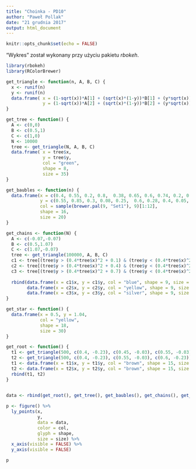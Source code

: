 ```yaml
---
title: "Choinka - PD10"
author: "Paweł Pollak"
date: "21 grudnia 2017"
output: html_document
---
```


```r
knitr::opts_chunk$set(echo = FALSE)
```

"Wykres" został wykonany przy użyciu pakietu *rbokeh*.

```r
library(rbokeh)
library(RColorBrewer)

get_triangle <- function(n, A, B, C) {
  x <- runif(n)
  y <- runif(n)
  data.frame( x = (1-sqrt(x))*A[1] + (sqrt(x)*(1-y))*B[1] + (y*sqrt(x))*C[1],
              y = (1-sqrt(x))*A[2] + (sqrt(x)*(1-y))*B[2] + (y*sqrt(x))*C[2])
}

get_tree <- function() {
  A <- c(0,0)
  B <- c(0.5,1)
  C <- c(1,0)
  N <- 10000
  tree <- get_triangle(N, A, B, C)
  data.frame( x = tree$x,
              y = tree$y,
              col = "green",
              shape = 8,
              size = 35)
}

get_baubles <- function(n) {
  data.frame(x = c(0.4, 0.55, 0.2, 0.8,  0.38, 0.65, 0.6, 0.74, 0.2, 0.54, 0.6, 0.42),
             y = c(0.55, 0.85, 0.3, 0.08, 0.25,  0.6, 0.28, 0.4, 0.05, 0.4, 0.1, 0.67),
             col = sample(brewer.pal(9, "Set1"), 9)[1:12],
             shape = 16,
             size = 20)
}

get_chains <- function(N) {
  A <- c(-0.07,-0.07)
  B <- c(0.5,1.07)
  C <- c(1.07,-0.07)
  tree <- get_triangle(100000, A, B, C)
  c1 <- tree[(tree$y > (0.4*tree$x)^2 + 0.1) & (tree$y < (0.4*tree$x)^2 + 0.14),]
  c2 <- tree[(tree$y > (0.4*tree$x)^2 + 0.4) & (tree$y < (0.4*tree$x)^2 + 0.44),]
  c3 <- tree[(tree$y > (0.4*tree$x)^2 + 0.7) & (tree$y < (0.4*tree$x)^2 + 0.74),]
  
  rbind(data.frame(x = c1$x, y = c1$y, col = "blue", shape = 9, size = 15),
        data.frame(x = c2$x, y = c2$y, col = "yellow", shape = 9, size = 15),
        data.frame(x = c3$x, y = c3$y, col = "silver", shape = 9, size = 15))
}

get_star <- function() {
  data.frame(x = 0.5, y = 1.04, 
             col = "yellow",
             shape = 18,
             size = 30)
}

get_root <- function() {
  t1 <- get_triangle(500, c(0.4, -0.23), c(0.45, -0.03), c(0.55, -0.03))
  t2 <- get_triangle(500, c(0.4, -0.23), c(0.55, -0.03), c(0.6, -0.23))
  t1 <- data.frame(x = t1$x, y = t1$y, col = "brown", shape = 15, size = 10)
  t2 <- data.frame(x = t2$x, y = t2$y, col = "brown", shape = 15, size = 10)
  rbind(t1, t2)
}


data <- rbind(get_root(), get_tree(), get_baubles(), get_chains(), get_star())
  
p <- figure() %>%
  ly_points(x, 
            y, 
            data = data,
            color = col, 
            glyph = shape,
            size = size) %>%
  x_axis(visible = FALSE) %>%
  y_axis(visible = FALSE)
```

```r
p
```


